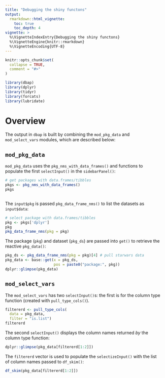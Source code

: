```yaml
---
title: "Debugging the shiny functons"
output: 
  rmarkdown::html_vignette:
    toc: true
    toc_depth: 4
vignette: >
  %\VignetteIndexEntry{Debugging the shiny functons}
  %\VignetteEngine{knitr::rmarkdown}
  %\VignetteEncoding{UTF-8}
---
```


```r
knitr::opts_chunk$set(
  collapse = TRUE,
  comment = "#>"
)
```

```r
library(dbap)
library(dplyr)
library(tidyr)
library(forcats)
library(lubridate)
```

# Overview 

The output in `dbap` is built by combining the `mod_pkg_data` and `mod_select_vars` modules, which are described below: 

## `mod_pkg_data`

`mod_pkg_data` uses the `pkg_nms_with_data_frames()` and functions to populate the first `selectInput()` in the `sidebarPanel()`:

```r
# get packages with data.frames/tibbles
pkgs <- pkg_nms_with_data_frames()
pkgs
 
```

The `input$pkg` is passed `pkg_data_frame_nms()` to list the datasets as `input$data`:

```r
# select package with data.frames/tibbles
pkg <- pkgs['dplyr']
pkg
pkg_data_frame_nms(pkg = pkg)
```

The package (`pkg`) and dataset (`pkg_ds`) are passed into `get()` to retrieve the reactive `pkg_data()`:

```r
pkg_ds <- pkg_data_frame_nms(pkg = pkg)[4] # pull starwars data
pkg_data <- base::get(x = pkg_ds, 
                      pos = paste0("package:", pkg))
dplyr::glimpse(pkg_data)
```

## `mod_select_vars`

The `mod_select_vars` has two `selectInput()`s: the first is for the column type function (created with `pull_type_cols()`).  

```r
filtererd <- pull_type_cols(
  data = pkg_data, 
  filter = "is.list")
filtererd
```

The second `selectInput()` displays the column names returned *by* the column type function:

```r
dplyr::glimpse(pkg_data[filtererd[1:2]])
```

The `filtererd` vector is used to populate the `selectizeInput()` with the list of column names passed to `df_skim()`:

```r
df_skim(pkg_data[filtererd[1:2]])
```

